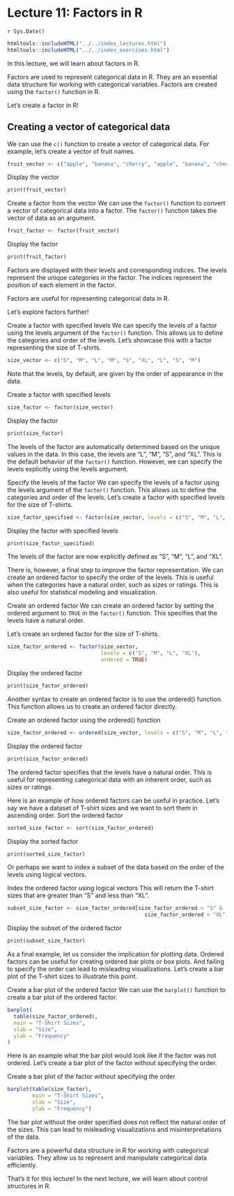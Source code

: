 # Lecture 11: Factors in R
`r Sys.Date()`

```r
htmltools::includeHTML("../../index_lectures.html")
htmltools::includeHTML("../../index_exercises.html")
```


In this lecture, we will learn about factors in R.

Factors are used to represent categorical data in R. They are an essential
data structure for working with categorical variables. Factors are created
using the `factor()` function in R.

Let's create a factor in R!

## Creating a vector of categorical data

We can use the `c()` function to create a vector of categorical data. For
example, let's create a vector of fruit names.

```r
fruit_vector <- c("apple", "banana", "cherry", "apple", "banana", "cherry")
```

Display the vector

```r
print(fruit_vector)
```

Create a factor from the vector We can use the `factor()` function to convert
a vector of categorical data into a factor. The `factor()` function takes the
vector of data as an argument.

```r
fruit_factor <- factor(fruit_vector)
```

Display the factor

```r
print(fruit_factor)
```

Factors are displayed with their levels and corresponding indices. The levels
represent the unique categories in the factor. The indices represent the
position of each element in the factor.

Factors are useful for representing categorical data in R.

Let's explore factors further!

Create a factor with specified levels We can specify the levels of a factor
using the levels argument of the `factor()` function. This allows us to
define the categories and order of the levels. Let's showcase this with a
factor representing the size of T-shirts.

```r
size_vector <- c("S", "M", "L", "M", "S", "XL", "L", "S", "M")
```

Note that the levels, by default, are given by the order of appearance in the
data.

Create a factor with specified levels

```r
size_factor <- factor(size_vector)
```

Display the factor

```r
print(size_factor)
```

The levels of the factor are automatically determined based on the unique
values in the data. In this case, the levels are "L", "M", "S", and "XL".
This is the default behavior of the `factor()` function. However, we can
specify the levels explicitly using the levels argument.

Specify the levels of the factor We can specify the levels of a factor using
the levels argument of the `factor()` function. This allows us to define the
categories and order of the levels. Let's create a factor with specified
levels for the size of T-shirts.

```r
size_factor_specified <- factor(size_vector, levels = c("S", "M", "L", "XL"))
```

Display the factor with specified levels

```r
print(size_factor_specified)
```

The levels of the factor are now explicitly defined as "S", "M", "L", and
"XL".

There is, however, a final step to improve the factor representation. We can
create an ordered factor to specify the order of the levels. This is useful
when the categories have a natural order, such as sizes or ratings. This is
also useful for statistical modeling and visualization.

Create an ordered factor We can create an ordered factor by setting the
ordered argument to `TRUE` in the `factor()` function. This specifies that
the levels have a natural order.

Let's create an ordered factor for the size of T-shirts.

```r
size_factor_ordered <- factor(size_vector,
                              levels = c("S", "M", "L", "XL"),
                              ordered = TRUE)
```

Display the ordered factor

```r
print(size_factor_ordered)
```

Another syntax to create an ordered factor is to use the ordered() function.
This function allows us to create an ordered factor directly.

Create an ordered factor using the ordered() function

```r
size_factor_ordered <- ordered(size_vector, levels = c("S", "M", "L", "XL"))
```

Display the ordered factor

```r
print(size_factor_ordered)
```

The ordered factor specifies that the levels have a natural order. This is
useful for representing categorical data with an inherent order, such as
sizes or ratings.

Here is an example of how ordered factors can be useful in practice. Let's
say we have a dataset of T-shirt sizes and we want to sort them in ascending
order.
Sort the ordered factor

```r
sorted_size_factor <- sort(size_factor_ordered)
```

Display the sorted factor

```r
print(sorted_size_factor)
```

Or perhaps we want to index a subset of the data based on the order of the
levels using logical vectors.

Index the ordered factor using logical vectors This will return the T-shirt
sizes that are greater than "S" and less than "XL".

```r
subset_size_factor <- size_factor_ordered[size_factor_ordered > "S" &
                                            size_factor_ordered < "XL"]
```

Display the subset of the ordered factor

```r
print(subset_size_factor)
```

As a final example, let us consider the implication for plotting data.
Ordered factors can be useful for creating ordered bar plots or box plots.
And failing to specify the order can lead to misleading visualizations. Let's
create a bar plot of the T-shirt sizes to illustrate this point.

Create a bar plot of the ordered factor We can use the `barplot()` function
to create a bar plot of the ordered factor.

```r
barplot(
  table(size_factor_ordered),
  main = "T-Shirt Sizes",
  xlab = "Size",
  ylab = "Frequency"
)
```

Here is an example what the bar plot would look like if the factor was not
ordered. Let's create a bar plot of the factor without specifying the order.

Create a bar plot of the factor without specifying the order

```r
barplot(table(size_factor),
        main = "T-Shirt Sizes",
        xlab = "Size",
        ylab = "Frequency")
```

The bar plot without the order specified does not reflect the natural order
of the sizes. This can lead to misleading visualizations and
misinterpretations of the data.

Factors are a powerful data structure in R for working with categorical
variables. They allow us to represent and manipulate categorical data
efficiently.

That's it for this lecture! In the next lecture, we will learn about control
structures in R.
